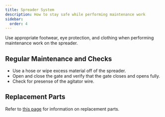 ```yaml
---
title: Spreader System
description: How to stay safe while performing maintenance work
sidebar:
  order: 4
---
```


<Aside type="caution" title="Before you start">
Use appropriate footwear, eye protection, and clothing when performing maintenance work on the spreader.
</Aside>

## Regular Maintenance and Checks

* Use a hose or wipe excess material off of the spreader.
* Open and close the gate and verify that the gate closes and opens fully.
* Check for presense of the agitator wire. 

## Replacement Parts

Refer to [this page](/reference/service-parts) for information on replacement parts.